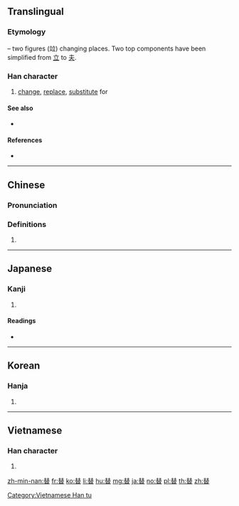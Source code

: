 ==Translingual==
{{stroke order|strokes=12}}

===Etymology===
{{Han etyl}}
{{Han compound|竝|曰|ls=ic}} – two figures (竝) changing places. Two top components have been simplified from [[立]] to [[夫]].

===Han character===
{{Han char|rn=73|rad=曰|as=08|sn=12|four=55603|canj=QOA|ids=⿱㚘曰}}

# [[change]], [[replace]], [[substitute]] for

====See also====
* {{l|mul|賛}} <!-- Unrelated, but similar simplification -->

====References====
* {{Han ref|kx=0503.040|dkj=14300|dj=0877.030|hdz=21515.080|uh=66FF|ud=26367|bh=B4C0|bd=46272}}

----

==Chinese==
{{zh-forms}}

===Pronunciation===
{{zh-pron
|m=tì
|c=tai3
|h=pfs=thai/thi
|mn=thè/thòe
|mc=y
|oc=y
|ma=
|cat=v
}}

===Definitions===
# {{rfdef|lang=zh}}

----

==Japanese==

===Kanji===
{{ja-kanji|grade=c|rs=曰08}}

# {{defn|lang=ja|sort=曰08}}

====Readings====
* {{ja-readings|on=[[たい]] (tai), [[てい]] (tei)|kun=[[かえる]] (kaeru), [[すたれる]] (sutareru), [[かわる]] (kawaru)}}

----

==Korean==

===Hanja===
{{ko-hanja|hangeul=체|eumhun=|rv=che|mr=ch'e|y=chey}}

# {{defn|lang=ko|sort=曰08}}

----

==Vietnamese==

===Han character===
{{vi-readings|rs=曰08|hanviet=thế}}

# {{defn|lang=vi|sort=曰08}}

[[Category:Vietnamese Han tu]]

[[zh-min-nan:替]]
[[fr:替]]
[[ko:替]]
[[li:替]]
[[hu:替]]
[[mg:替]]
[[ja:替]]
[[no:替]]
[[pl:替]]
[[th:替]]
[[zh:替]]